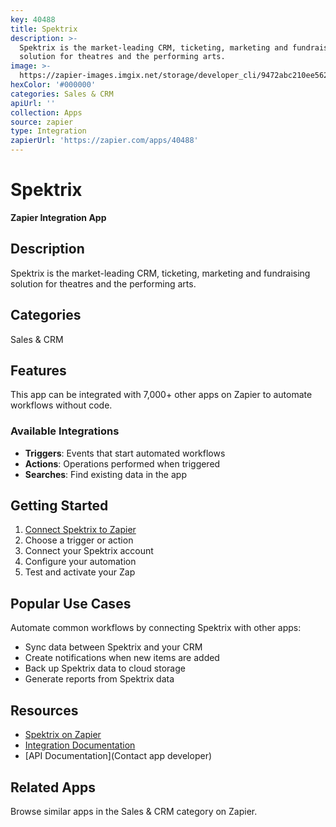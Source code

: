 ```yaml
---
key: 40488
title: Spektrix
description: >-
  Spektrix is the market-leading CRM, ticketing, marketing and fundraising
  solution for theatres and the performing arts.
image: >-
  https://zapier-images.imgix.net/storage/developer_cli/9472abc210ee562ed1fee34bd2fc2448.png?auto=format%2Ccompress&ixlib=python-3.0.0&q=50
hexColor: '#000000'
categories: Sales & CRM
apiUrl: ''
collection: Apps
source: zapier
type: Integration
zapierUrl: 'https://zapier.com/apps/40488'
---
```

# Spektrix

**Zapier Integration App**

## Description

Spektrix is the market-leading CRM, ticketing, marketing and fundraising solution for theatres and the performing arts.

## Categories

Sales & CRM

## Features

This app can be integrated with 7,000+ other apps on Zapier to automate workflows without code.

### Available Integrations

- **Triggers**: Events that start automated workflows
- **Actions**: Operations performed when triggered
- **Searches**: Find existing data in the app

## Getting Started

1. [Connect Spektrix to Zapier](https://zapier.com/apps/40488)
2. Choose a trigger or action
3. Connect your Spektrix account
4. Configure your automation
5. Test and activate your Zap

## Popular Use Cases

Automate common workflows by connecting Spektrix with other apps:

- Sync data between Spektrix and your CRM
- Create notifications when new items are added
- Back up Spektrix data to cloud storage
- Generate reports from Spektrix data

## Resources

- [Spektrix on Zapier](https://zapier.com/apps/40488)
- [Integration Documentation](https://zapier.com/apps/40488/integrations)
- [API Documentation](Contact app developer)

## Related Apps

Browse similar apps in the Sales & CRM category on Zapier.
